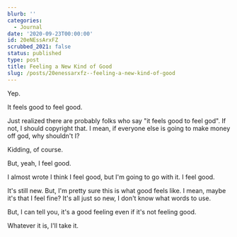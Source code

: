```yaml
---
blurb: ''
categories:
  - Journal
date: '2020-09-23T00:00:00'
id: 20eNEssArxFZ
scrubbed_2021: false
status: published
type: post
title: Feeling a New Kind of Good
slug: /posts/20enessarxfz--feeling-a-new-kind-of-good
---
```


Yep. 

It feels good to feel good. 

Just realized there are probably folks who say "it feels good to feel god". If not, I should copyright that. I mean, if everyone else is going to make money off god, why shouldn't I? 

Kidding, of course. 

But, yeah, I feel good. 

I almost wrote I think I feel good, but I'm going to go with it. I feel good.

It's still new. But, I'm pretty sure this is what good feels like. I mean, maybe it's that I feel fine? It's all just so new, I don't know what words to use. 

But, I can tell you, it's a good feeling even if it's not feeling good. 

Whatever it is, I'll take it.

